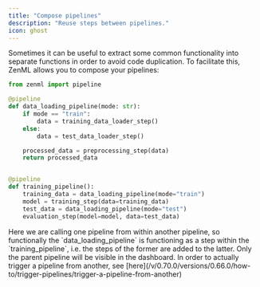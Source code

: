 ```yaml
---
title: "Compose pipelines"
description: "Reuse steps between pipelines."
icon: ghost
---
```


Sometimes it can be useful to extract some common functionality into separate functions in order to avoid code duplication. To facilitate this, ZenML allows you to compose your pipelines:

```py
from zenml import pipeline

@pipeline
def data_loading_pipeline(mode: str):
    if mode == "train":
        data = training_data_loader_step()
    else:
        data = test_data_loader_step()

    processed_data = preprocessing_step(data)
    return processed_data


@pipeline
def training_pipeline():
    training_data = data_loading_pipeline(mode="train")
    model = training_step(data=training_data)
    test_data = data_loading_pipeline(mode="test")
    evaluation_step(model=model, data=test_data)
```

<Info>
    Here we are calling one pipeline from within another pipeline, so functionally the `data_loading_pipeline` is functioning as a step within the `training_pipeline`, i.e. the steps of the former are added to the latter. Only the parent pipeline will be visible in the dashboard. In order to actually trigger a pipeline from another, see [here](/v/0.70.0/versions/0.66.0/how-to/trigger-pipelines/trigger-a-pipeline-from-another)
</Info>


<CardGroup cols={2}>
<Card title="Learn about orchestrators" icon="server" href="/v/0.70.0/versions/0.66.0/stack-components/orchestrators" horizontal />
</CardGroup>
